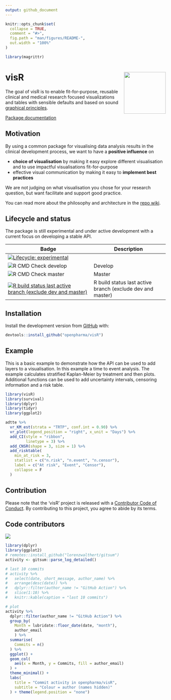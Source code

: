 ```yaml
---
output: github_document
---
```


<!-- README.md is generated from README.Rmd. Please edit that file -->

```r
knitr::opts_chunk$set(
  collapse = TRUE,
  comment = "#>",
  fig.path = "man/figures/README-",
  out.width = "100%"
)

library(magrittr)
```

# visR <img src='man/figures/logo.png' align="right" height="131.5" />

The goal of visR is to enable fit-for-purpose, reusable clinical and medical research focused visualizations and tables with sensible defaults and based on sound [graphical principles](https://graphicsprinciples.github.io/).

[Package documentation](https://openpharma.github.io/visR/)

## Motivation

By using a common package for visualising data analysis results in the clinical development process, we want to have a **positive influence** on 

* **choice of visualisation** by making it easy explore different visualisation and to use impactful visualisations fit-for-purpose
* effective visual communication by making it easy to **implement best practices** 

We are not judging on what visualisation you chose for your research question, but want facilitate and support good practice.

You can read more about the philosophy and architecture in the [repo wiki](https://github.com/openpharma/visR/wiki).

## Lifecycle and status

The package is still experimental and under active development with a current focus on developing a stable API. 

<!-- badges: start -->

| Badge | Description
|----------------------|-------------------|
| [![Lifecycle: experimental](https://img.shields.io/badge/lifecycle-experimental-orange.svg)](https://www.tidyverse.org/lifecycle/#experimental)     |  |
| ![R CMD Check develop](https://github.com/openpharma/visR/workflows/R-CMD-check-master/badge.svg?branch=develop)    | Develop |
| ![R CMD Check master](https://github.com/openpharma/visR/workflows/R-CMD-check-master/badge.svg?branch=master) | Master |
| [![R build status last active branch (exclude dev and master)](https://github.com/openpharma/visR/workflows/R-CMD-check/badge.svg)](https://github.com/openpharma/visR/actions) | R build status last active branch (exclude dev and master) |

<!-- badges: end -->


## Installation

Install the development version from [GitHub](https://github.com/) with:

``` r
devtools::install_github("openpharma/visR")
```

## Example

This is a basic example to demonstrate how the API can be used to add layers to a visualisation. In this example a time to event analysis. The example calculates stratified Kaplan-Meier by treatment and then plots. Additional functions can be used to add uncertainty intervals, censoring information and a risk table. 

```r
library(visR)
library(survival)
library(dplyr)
library(tidyr) 
library(ggplot2)

adtte %>%
  vr_KM_est(strata = "TRTP", conf.int = 0.90) %>%
  vr_plot(legend_position = "right", x_unit = "Days") %>%
  add_CI(style = "ribbon",
         linetype = 3) %>%
  add_CNSR(shape = 3, size = 1) %>%
  add_risktable(
    min_at_risk = 3,
    statlist = c("n.risk", "n.event", "n.censor"),
    label = c("At risk", "Event", "Censor"),
    collapse = F
  )
```


## Contribution 

Please note that the 'visR' project is released with a [Contributor Code of Conduct](CODE_OF_CONDUCT.md). By contributing to this project, you agree to abide by its terms.

## Code contributors

<a href="https://github.com/openpharma/visR/graphs/contributors">
  <img src="https://contributors-img.web.app/image?repo=openpharma/visR" />
</a>

```r
library(dplyr)
library(ggplot2)
# remotes::install_github("lorenzwalthert/gitsum")
activity <- gitsum::parse_log_detailed()

# last 10 commits
# activity %>%
#   select(date, short_message, author_name) %>%
#   arrange(desc(date)) %>%
#   dplyr::filter(author_name != "GitHub Action") %>%
#   slice(1:10) %>%
#   knitr::kable(caption = "last 10 commits")

# plot
activity %>%
  dplyr::filter(author_name != "GitHub Action") %>%
  group_by(
    Month = lubridate::floor_date(date, "month"),
    author_email
    ) %>%
  summarise(
    Commits = n()
  ) %>%
  ggplot() +
  geom_col(
    aes(x = Month, y = Commits, fill = author_email)
  ) +
  theme_minimal() +
  labs(
    title = "Commit activity in openpharma/visR",
    subtitle = "Colour = author (names hidden)"
  ) + theme(legend.position = "none")
```
